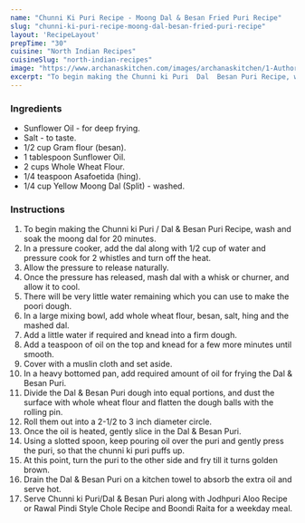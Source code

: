 ---
name: "Chunni Ki Puri Recipe - Moong Dal & Besan Fried Puri Recipe"
slug: "chunni-ki-puri-recipe-moong-dal-besan-fried-puri-recipe"
layout: 'RecipeLayout'
prepTime: "30"
cuisine: "North Indian Recipes"
cuisineSlug: "north-indian-recipes"
image: "https://www.archanaskitchen.com/images/archanaskitchen/1-Author/sneha-archanaskitchen.com/Chunni_ki_Puri_Recipe_.jpg"
excerpt: "To begin making the Chunni ki Puri  Dal  Besan Puri Recipe, wash and soak the moong dal for 20 minutes"
---

### Ingredients

- Sunflower Oil - for deep frying.
- Salt - to taste.
- 1/2 cup Gram flour (besan).
- 1 tablespoon Sunflower Oil.
- 2 cups Whole Wheat Flour.
- 1/4 teaspoon Asafoetida (hing).
- 1/4 cup Yellow Moong Dal (Split) - washed.

### Instructions

1. To begin making the Chunni ki Puri / Dal & Besan Puri Recipe, wash and soak the moong dal for 20 minutes.
1. In a pressure cooker, add the dal along with 1/2 cup of water and pressure cook for 2 whistles and turn off the heat.
1. Allow the pressure to release naturally.
1. Once the pressure has released, mash dal with a whisk or churner, and allow it to cool.
1. There will be very little water remaining which you can use to make the poori dough.
1. In a large mixing bowl, add whole wheat flour, besan, salt, hing and the mashed dal.
1. Add a little water if required and knead into a firm dough.
1. Add a teaspoon of oil on the top and knead for a few more minutes until smooth.
1. Cover with a muslin cloth and set aside.
1. In a heavy bottomed pan, add required amount of oil for frying the Dal & Besan Puri.
1. Divide the Dal & Besan Puri dough into equal portions, and dust the surface with whole wheat flour and flatten the dough balls with the rolling pin.
1. Roll them out into a 2-1/2 to 3 inch diameter circle.
1. Once the oil is heated, gently slice in the Dal & Besan Puri.
1. Using a slotted spoon, keep pouring oil over the puri and gently press the puri, so that the chunni ki puri puffs up.
1. At this point, turn the puri to the other side and fry till it turns golden brown.
1. Drain the Dal & Besan Puri on a kitchen towel to absorb the extra oil and serve hot.
1. Serve Chunni ki Puri/Dal & Besan Puri along with Jodhpuri Aloo Recipe or Rawal Pindi Style Chole Recipe and Boondi Raita for a weekday meal.
